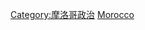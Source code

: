 {{commons cat|Government of Morocco}}

[[Category:摩洛哥政治|Category:摩洛哥政治]]
[[Category:非洲各国政府|Morocco]]